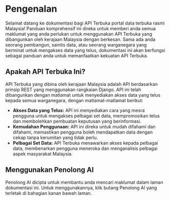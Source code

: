 # Pengenalan

Selamat datang ke dokumentasi bagi API Terbuka portal data terbuka rasmi Malaysia!
Panduan komprehensif ini direka untuk memberi anda semua maklumat yang anda perlukan untuk menggunakan API Terbuka yang dibangunkan oleh kerajaan Malaysia dengan berkesan.
Sama ada anda seorang pembangun, saintis data, atau seorang warganegara yang berminat untuk mengakses data yang telus,
dokumentasi ini akan berfungsi sebagai panduan anda untuk memanfaatkan kekuatan API Terbuka.

## Apakah API Terbuka Ini?

API Terbuka yang dibina oleh kerajaan Malaysia adalah API berdasarkan prinsip REST yang menggunakan rangkaian Django.
API ini telah dibangunkan dengan matlamat untuk menyediakan akses data yang telus kepada semua warganegara, dengan matlamat-matlamat berikut:

- **Akses Data yang Telus:** API ini menyediakan cara yang mesra pengguna untuk mengakses pelbagai set data, mempromosikan telus dan membolehkan pembuatan keputusan yang berinformasi.
- **Kemudahan Penggunaan:** API ini direka untuk mudah difahami dan difahami, memastikan pengguna boleh mendapatkan data dengan cekap tanpa kerumitan yang tidak perlu.
- **Pelbagai Set Data:** API Terbuka menawarkan akses kepada pelbagai data, membenarkan pengguna meneroka dan menganalisis pelbagai aspek masyarakat Malaysia.

## Menggunakan Penolong AI

Penolong AI dicipta untuk membantu anda mencari maklumat dalam laman dokumentasi ini.
Untuk menggunakannya, klik butang Penolong AI yang terletak di bahagian kanan bawah laman.
